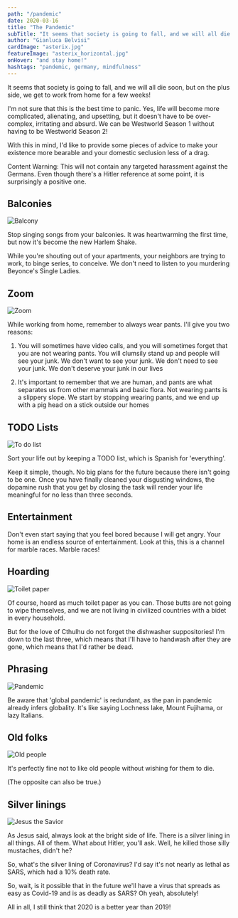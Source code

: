 ```yaml
---
path: "/pandemic"
date: 2020-03-16
title: "The Pandemic"
subTitle: "It seems that society is going to fall, and we will all die soon, but on the plus side"
author: "Gianluca Belvisi"
cardImage: "asterix.jpg"
featureImage: "asterix_horizontal.jpg"
onHover: "and stay home!"
hashtags: "pandemic, germany, mindfulness"
---
```

It seems that society is going to fall, and we will all die soon, but on the plus side, we get to work from home for a few weeks!

I'm not sure that this is the best time to panic. Yes, life will become more complicated, alienating, and upsetting, but it doesn't have to be over-complex, irritating and absurd. We can be Westworld Season 1 without having to be Westworld Season 2!

With this in mind, I'd like to provide some pieces of advice to make your existence more bearable and your domestic seclusion less of a drag.

Content Warning: This will not contain any targeted harassment against the Germans. Even though there's a Hitler reference at some point, it is surprisingly a positive one.

## Balconies

![Balcony](balcony.jpg)

Stop singing songs from your balconies. It was heartwarming the first time, but now it's become the new Harlem Shake.

While you're shouting out of your apartments, your neighbors are trying to work, to binge series, to conceive. We don't need to listen to you murdering Beyonce's Single Ladies.

## Zoom

![Zoom](zoom.jpg)

While working from home, remember to always wear pants. I'll give you two reasons:

1. You will sometimes have video calls, and you will sometimes forget that you are not wearing pants. You will clumsily stand up and people will see your junk. We don't want to see your junk. We don't need to see your junk. We don't deserve your junk in our lives

2. It's important to remember that we are human, and pants are what separates us from other mammals and basic flora. Not wearing pants is a slippery slope. We start by stopping wearing pants, and we end up with a pig head on a stick outside our homes

## TODO Lists

![To do list](todo.jpg)

Sort your life out by keeping a TODO list, which is Spanish for 'everything'.

Keep it simple, though. No big plans for the future because there isn't going to be one. Once you have finally cleaned your disgusting windows, the dopamine rush that you get by closing the task will render your life meaningful for no less than three seconds.

## Entertainment

<YouTube source="P5z1i5fbQY0"/>

Don't even start saying that you feel bored because I will get angry. Your home is an endless source of entertainment. Look at this, this is a channel for marble races. Marble races!

## Hoarding

![Toilet paper](tpaper.jpg)

Of course, hoard as much toilet paper as you can. Those butts are not going to wipe themselves, and we are not living in civilized countries with a bidet in every household.

But for the love of Cthulhu do not forget the dishwasher suppositories! I'm down to the last three, which means that I'll have to handwash after they are gone, which means that I'd rather be dead.

## Phrasing

![Pandemic](pandemic.jpg)

Be aware that 'global pandemic' is redundant, as the pan in pandemic already infers globality. It's like saying Lochness lake, Mount Fujihama, or lazy Italians.

## Old folks

![Old people](old2.jpg)

It's perfectly fine not to like old people without wishing for them to die.

(The opposite can also be true.)

## Silver linings

![Jesus the Savior](dani1.jpg)

As Jesus said, always look at the bright side of life. There is a silver lining in all things. All of them.
What about Hitler, you'll ask. Well, he killed those silly mustaches, didn't he?

So, what's the silver lining of Coronavirus? I'd say it's not nearly as lethal as SARS, which had a 10% death rate.

So, wait, is it possible that in the future we'll have a virus that spreads as easy as Covid-19 and is as deadly as SARS? Oh yeah, absolutely!

All in all, I still think that 2020 is a better year than 2019!